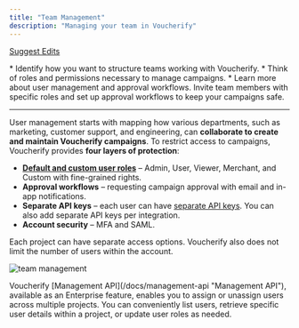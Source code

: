 ```yaml
---
title: "Team Management"
description: "Managing your team in Voucherify"
---
```


[Suggest Edits](/edit/team-management)

<Info>
  * Identify how you want to structure teams working with Voucherify.
  * Think of roles and permissions necessary to manage campaigns.
  * Learn more about user management and approval workflows.
</Info>

<Check>
  Invite team members with specific roles and set up approval workflows to keep your campaigns safe.
</Check>

***

User management starts with mapping how various departments, such as marketing, customer support, and engineering, can **collaborate to create and maintain Voucherify campaigns**. To restrict access to campaigns, Voucherify provides **four layers of protection**:

* **[Default and custom user roles](https://support.voucherify.io/article/40-how-does-the-access-control-work-in-voucherify "User roles and access control")** – Admin, User, Viewer, Merchant, and Custom with fine-grained rights.
* **Approval workflows** – requesting campaign approval with email and in-app notifications.
* **Separate API keys** – each user can have [separate API keys](/docs/getting-started#get-your-api-keys). You can also add separate API keys per integration.
* **Account security** – MFA and SAML.

<Info>
  Each project can have separate access options. Voucherify also does not limit the number of users within the account.
</Info>

![team management](/images/docs/f1d446d-guides_integration_blueprint_team_management_user_roles.png)

<Info>
  Voucherify [Management API](/docs/management-api "Management API"), available as an Enterprise feature, enables you to assign or unassign users across multiple projects. You can conveniently list users, retrieve specific user details within a project, or update user roles as needed.
</Info>
